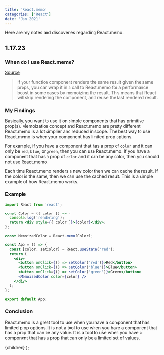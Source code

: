 ```yaml
---
title: 'React.memo'
categories: ['React']
date: 'Jan 2021'
---
```


Here are my notes and discoveries regarding React.memo.

## 1.17.23

### When do I use React.memo?

[Source](https://reactjs.org/docs/react-api.html#reactmemo)

> If your function component renders the same result given the same props, you can wrap it in a call to React.memo for a performance boost in some cases by memoizing the result. This means that React will skip rendering the component, and reuse the last rendered result.

### My Findings

Basically, you want to use it on simple components that has primitive prop(s). Memoization concept and React.memo are pretty different. React.memo is a lot simplier and reduced in scope. The best way to use React.memo is when your component has limited prop options.

For example, if you have a component that has a prop of `color` and it can only be `red`, `blue`, or `green`, then you can use React.memo. If you have a component that has a prop of `color` and it can be any color, then you should not use React.memo.

Each time React.memo renders a new color then we can cache the result. If the color is the same, then we can use the cached result. This is a simple example of how React.memo works.

### Example

```jsx
import React from 'react';

const Color = ({ color }) => {
  console.log('rendering');
  return <div style={{ color }}>{color}</div>;
};

const MemoizedColor = React.memo(Color);

const App = () => {
  const [color, setColor] = React.useState('red');
  return (
    <div>
      <button onClick={() => setColor('red')}>Red</button>
      <button onClick={() => setColor('blue')}>Blue</button>
      <button onClick={() => setColor('green')}>Green</button>
      <MemoizedColor color={color} />
    </div>
  );
};

export default App;
```

### Conclusion

React.memo is a great tool to use when you have a component that has limited prop options. It is not a tool to use when you have a component that has a prop that can be any value. It is a tool to use when you have a component that has a prop that can only be a limited set of values.

  <BlogLayout meta={meta}>{children}</BlogLayout>
);
